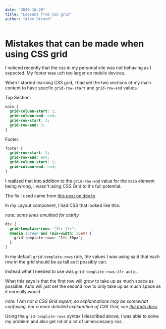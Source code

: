 ```yaml
---
date: "2019-10-29"
title: "Lessons from CSS grid"
author: "Alex Strand"
---
```


# Mistakes that can be made when using CSS grid

I noticed recently that the css in my personal site was not behaving as I expected.
My footer was uch too larger on mobile devices.

When I started learning CSS grid, I had set the two sections of my main content
to have specfic `grid-row-start` and `grid-row-end` values.

Top Section:

```css
main {
  grid-column-start: 1;
  grid-column-end: end;
  grid-row-start: 1;
  grid-row-end: 3;
}
```

Footer:

```css
footer {
  grid-row-start: 2;
  grid-row-end: end;
  grid-column-start: 1;
  grid-column-end: end;
}
```

I realized that into addition to the `grid-row-end` value for the `main` element being wrong, I wasn't using CSS Grid to it's full potential.

The fix I used came from [this post on dev.to](https://dev.to/niorad/keeping-the-footer-at-the-bottom-with-css-grid-15mf).

In my Layout component, I had CSS that looked like this:

_note: some lines omuitted for clarity_

```css
div {
  grid-template-rows: "1fr 1fr";
  @media screen and (min-width: 30em) {
    grid-template-rows: "1fr 50px";
  }
}
```

In my default `grid-template-rows` rule, the values I was using said that each row in the grid should be as tall as it possibly can.

Instead what I needed to use was `grid-template-rows:1fr auto;`.

What this says is that the first row will grow to take up as much space as possible.
Auto will just set the second row to only take up as much space as it normally would.

_note: I Am not a CSS Grid expert, so explannations may be somewhat confusing.
For a more detailed explanation of CSS Grid,
see [the mdn docs](https://developer.mozilla.org/en-US/docs/Web/CSS/CSS_Grid_Layout/Basic_Concepts_of_Grid_Layout)_.

Using the `grid-template-rows` syntax I described above, I was able to solve my problem and also get rid of a lot of unneccesaary css.
